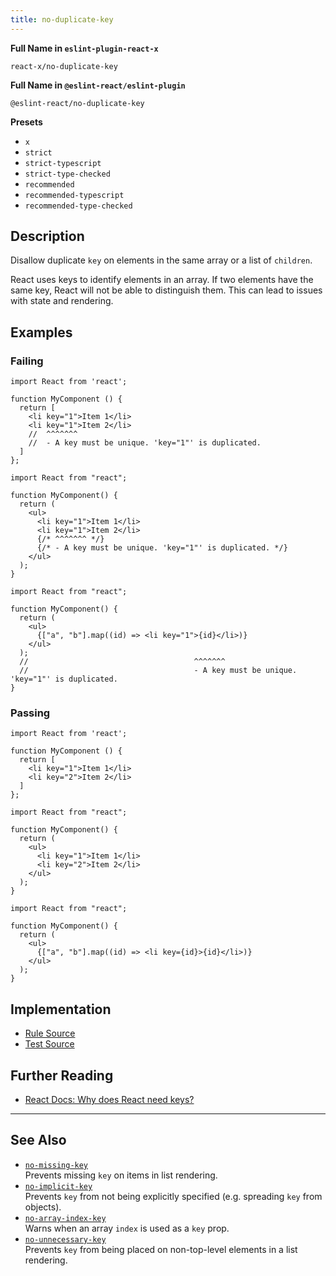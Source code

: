 ```yaml
---
title: no-duplicate-key
---
```


**Full Name in `eslint-plugin-react-x`**

```plain copy
react-x/no-duplicate-key
```

**Full Name in `@eslint-react/eslint-plugin`**

```plain copy
@eslint-react/no-duplicate-key
```

**Presets**

- `x`
- `strict`
- `strict-typescript`
- `strict-type-checked`
- `recommended`
- `recommended-typescript`
- `recommended-type-checked`

## Description

Disallow duplicate `key` on elements in the same array or a list of `children`.

React uses keys to identify elements in an array. If two elements have the same key, React will not be able to distinguish them. This can lead to issues with state and rendering.

## Examples

### Failing

```tsx
import React from 'react';

function MyComponent () {
  return [
    <li key="1">Item 1</li>
    <li key="1">Item 2</li>
    //  ^^^^^^^
    //  - A key must be unique. 'key="1"' is duplicated.
  ]
};
```

```tsx
import React from "react";

function MyComponent() {
  return (
    <ul>
      <li key="1">Item 1</li>
      <li key="1">Item 2</li>
      {/* ^^^^^^^ */}
      {/* - A key must be unique. 'key="1"' is duplicated. */}
    </ul>
  );
}
```

```tsx
import React from "react";

function MyComponent() {
  return (
    <ul>
      {["a", "b"].map((id) => <li key="1">{id}</li>)}
    </ul>
  );
  //                                     ^^^^^^^
  //                                     - A key must be unique. 'key="1"' is duplicated.
}
```

### Passing

```tsx
import React from 'react';

function MyComponent () {
  return [
    <li key="1">Item 1</li>
    <li key="2">Item 2</li>
  ]
};
```

```tsx
import React from "react";

function MyComponent() {
  return (
    <ul>
      <li key="1">Item 1</li>
      <li key="2">Item 2</li>
    </ul>
  );
}
```

```tsx
import React from "react";

function MyComponent() {
  return (
    <ul>
      {["a", "b"].map((id) => <li key={id}>{id}</li>)}
    </ul>
  );
}
```

## Implementation

- [Rule Source](https://github.com/Rel1cx/eslint-react/tree/main/packages/plugins/eslint-plugin-react-x/src/rules/no-duplicate-key.ts)
- [Test Source](https://github.com/Rel1cx/eslint-react/tree/main/packages/plugins/eslint-plugin-react-x/src/rules/no-duplicate-key.spec.ts)

## Further Reading

- [React Docs: Why does React need keys?](https://react.dev/learn/rendering-lists#why-does-react-need-keys)

---

## See Also

- [`no-missing-key`](./no-missing-key)\
  Prevents missing `key` on items in list rendering.
- [`no-implicit-key`](./no-implicit-key)\
  Prevents `key` from not being explicitly specified (e.g. spreading `key` from objects).
- [`no-array-index-key`](./no-array-index-key)\
  Warns when an array `index` is used as a `key` prop.
- [`no-unnecessary-key`](./no-unnecessary-key)\
  Prevents `key` from being placed on non-top-level elements in a list rendering.
